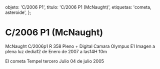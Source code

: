 
  objeto: 'C/2006 P1',
  titulo: 'C/2006 P1 (McNaught)',
  etiquetas: 'cometa, asteroide',
};

# C/2006 P1 (McNaught)

<Imagen
  src="registro/c2006-p1_20070112_2_124cometa-c2006p1-reflecator-358-f5-12-enero-2007-iso-100-1-320s.jpg"
  fecha="20070112"
/>

McNaught C/2006p1 R 358 Pleno + Digital Camara Olympus E1 Imagen a plena luz dedia12 de Enero de 2007 a las14H 10m

<Imagen
  src="registro/c2006-p1_20070112_1_tempel-dia-3-y-4-julio-2005.jpg"
  fecha="20070112"
/>

El cometa Tempel tercero Julio 04 de julio 2005